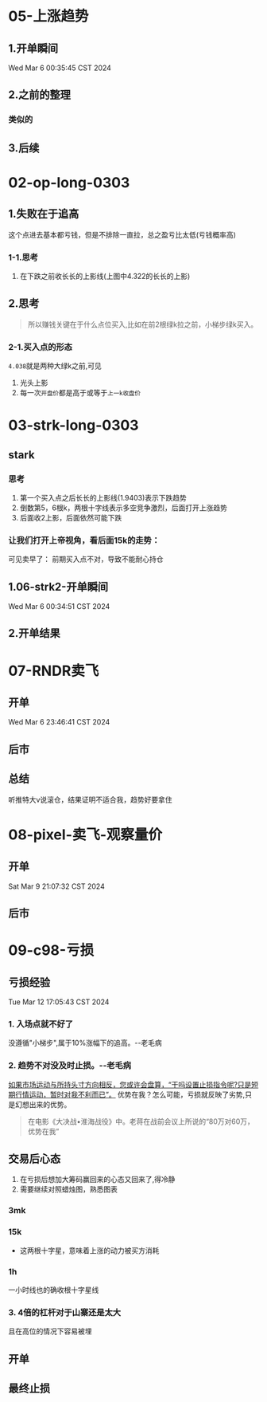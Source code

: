 
# 05-上涨趋势

## 1.开单瞬间
Wed Mar  6 00:35:45 CST 2024

<ImageRender alt='test1' width='50%' height='auto' path='/trader2/04-开单瞬间.jpg' />

## 2.之前的整理
<ImageRender alt='test1' width='50%' height='auto' path='/trader2/04-luna-2.jpg' />

### 类似的
<ImageRender alt='test1' width='50%' height='auto' path='/trader2/04-luna-1.jpg' />

## 3.后续
<ImageRender alt='test1' width='50%' height='auto' path='/trader2/04-luna-3.jpg' />

# 02-op-long-0303

## 1.失败在于追高
这个点进去基本都亏钱，但是不排除一直拉，总之盈亏比太低(亏钱概率高)

<ImageRender alt='test1' width='50%' height='auto' path='/trader2/02-op.png' />

### 1-1.思考
1. 在下跌之前收长长的上影线(上图中4.322的长长的上影)

## 2.思考
>所以赚钱关键在于什么点位买入,比如在前2根绿k拉之前，小梯步绿k买入。

### 2-1.买入点的形态
`4.038`就是两种大绿k之前,可见
1. 光头上影
2. 每一次`开盘价`都是高于或等于`上一k收盘价`
<ImageRender alt='test1' width='50%' height='auto' path='/trader2/02-op-2.jpg' />

# 03-strk-long-0303

## stark
<ImageRender alt='test1' width='50%' height='auto' path='/trader2/03-strk.png' />

### 思考
1. 第一个买入点之后长长的上影线(1.9403)表示下跌趋势
2. 倒数第5，6根k，两根十字线表示多空竞争激烈，后面打开上涨趋势
3. 后面收2上影，后面依然可能下跌

### 让我们打开上帝视角，看后面15k的走势：
可见卖早了： 前期买入点不对，导致不能耐心持仓

<ImageRender alt='test1' width='50%' height='auto' path='/trader2/03-strk2.jpg' />

## 1.06-strk2-开单瞬间
Wed Mar  6 00:34:51 CST 2024

<ImageRender alt='test1' width='50%' height='auto' path='/trader2/05-strk2-开单瞬间.jpg' />

## 2.开单结果
<ImageRender alt='test1' width='50%' height='auto' path='/trader2/05-strk2.jpg' />

# 07-RNDR卖飞

## 开单
Wed Mar  6 23:46:41 CST 2024

<ImageRender alt='test1' width='50%' height='auto' path='/trader2/06-rndr1.jpg' />

## 后市

<ImageRender alt='test1' width='50%' height='auto' path='/trader2/06-rndr2.jpg' />

## 总结
听推特大v说滚仓，结果证明不适合我，趋势好要拿住

# 08-pixel-卖飞-观察量价

## 开单
Sat Mar  9 21:07:32 CST 2024

<ImageRender alt='test1' width='50%' height='auto' path='/trader2/07-pixel1.jpg' />

## 后市
<ImageRender alt='test1' width='50%' height='auto' path='/trader2/07-pixel2.jpg' />

# 09-c98-亏损
## 亏损经验
Tue Mar 12 17:05:43 CST 2024
### 1. 入场点就不好了
没遵循"小梯步",属于10%涨幅下的追高。--老毛病
### 2. 趋势不对没及时止损。--老毛病
[如果市场运动与所持头寸方向相反，您或许会盘算，“干吗设置止损指令呢?只是短期行情运动，暂时对我不利而已”。](./00-止损.md)
优势在我？怎么可能，亏损就反映了劣势,只是幻想出来的优势。

>在电影《大决战•淮海战役》中。老蒋在战前会议上所说的“80万对60万，优势在我”

## 交易后心态
1. 在亏损后想加大筹码赢回来的心态又回来了,得冷静
2. 需要继续对照蜡烛图，熟悉图表

### 3mk
<ImageRender alt='test1' width='50%' height='auto' path='/trader2/08-c98-4.png' />

### 15k
* 这两根十字星，意味着上涨的动力被买方消耗<br/>
<ImageRender alt='test1' width='50%' height='auto' path='/trader2/08-c98-3.png' />

### 1h
一小时线也的确收根十字星线<br/>
<ImageRender alt='test1' width='50%' height='auto' path='/trader2/08-c98-5.png' />

### 3. 4倍的杠杆对于山寨还是太大
且在高位的情况下容易被埋

## 开单
<ImageRender alt='test1' width='50%' height='auto' path='/trader2/08-c98-1.png' />

## 最终止损
<ImageRender alt='test1' width='auto' height='auto' path='/trader2/08-c98-2.png' />
